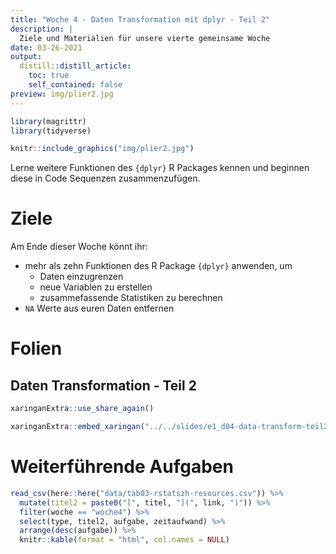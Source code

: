 ```yaml
---
title: "Woche 4 - Daten Transformation mit dplyr - Teil 2"
description: |
  Ziele und Materialien für unsere vierte gemeinsame Woche
date: 03-26-2021
output:
  distill::distill_article:
    toc: true
    self_contained: false
preview: img/plier2.jpg    
---
```


<script async defer data-domain="rstatszh.github.io/website" src="https://plausible.io/js/plausible.js"></script>

```r
library(magrittr)
library(tidyverse)
```

```r

knitr::include_graphics("img/plier2.jpg")

```

Lerne weitere Funktionen des `{dplyr}` R Packages kennen und beginnen diese in Code Sequenzen zusammenzufügen. 

# Ziele

Am Ende dieser Woche könnt ihr:

- mehr als zehn Funktionen des R Package `{dplyr}` anwenden, um   
  - Daten einzugrenzen
  - neue Variablen zu erstellen
  - zusammefassende Statistiken zu berechnen
- `NA` Werte aus euren Daten entfernen

# Folien

## Daten Transformation - Teil 2

```r

xaringanExtra::use_share_again()

```

```r

xaringanExtra::embed_xaringan("../../slides/e1_d04-data-transform-teil2/e1_d04-data-transform-teil2.html", ratio = "16:9")

```

# Weiterführende Aufgaben

```r

read_csv(here::here("data/tab03-rstatszh-resources.csv")) %>% 
  mutate(titel2 = paste0("[", titel, "](", link, ")")) %>% 
  filter(woche == "woche4") %>% 
  select(type, titel2, aufgabe, zeitaufwand) %>% 
  arrange(desc(aufgabe)) %>% 
  knitr::kable(format = "html", col.names = NULL)

```
